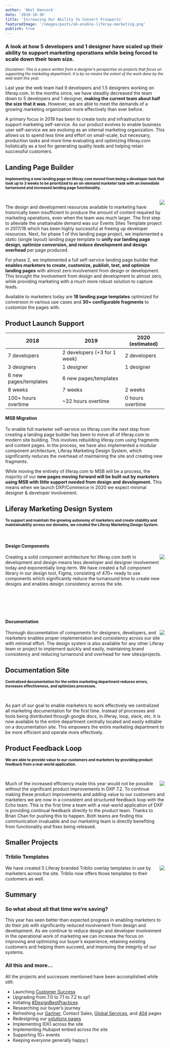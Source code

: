 ```yaml
---
author: 'Abel Hancock'
date: '2019-10-30'
title: 'Increasing Our Ability to Convert Prospects'
featuredImage: '/images/posts/ah-enable-liferay-marketing.png'
publish: true
---
```



### A look at how 5 developers and 1 designer have scaled up their ability to support marketing operations while being forced to scale down their team size.

_<small>Disclaimer: This is a piece written from a designer’s perspective on projects that focus on supporting the marketing department. It is by no means the extent of the work done by the web team this year.</small>_

Last year the web team had 9 developers and 1.5 designers working on liferay.com. In the months since, we have steadily decreased the team down to 5 developers and 1 designer, **making the current team about half the size that it was**. However, we are able to meet the demands of a growing marketing organization more effectively than ever before.

A primary focus in 2019 has been to create tools and infrastructure to support marketing self-service. As our product evolves to enable business user self-service we are evolving as an internal marketing organization. This allows us to spend less time and effort on small-scale, but necessary, production tasks and more time evaluating and optimizing liferay.com holistically as a tool for generating quality leads and helping retain successful customers.

## Landing Page Builder

**<small style="margin-bottom: 2em;">Implementing a new landing page on liferay.com moved from being a developer task that took up to 3 weeks to be prioritized to an on-demand marketer task with an immediate turnaround and increased landing page functionality.</small>**

<br />

<Link to="https://www.figma.com/proto/lFwAROvThZPyZuugayk1Ro/landing-page-project?node-id=1895%3A249&viewport=817%2C1492%2C0.1658020317554474&scaling=scale-down">
	<Image
		src="images/posts/ah-enable-liferay-to-convert-prospects-landing-page.png"
		rounded
		dropShadow
		align="right"
		size="small"
		margin="0 0 6rem 2rem"
		caption="Landing page template example"
	/>
</Link>

The design and development resources available to marketing have historically been insufficient to produce the amount of content required by marketing operations, even when the team was much larger. The first step to alleviate the unattainable demand was our Events Sites Template project in 2017/18 which has been highly successful at freeing up developer resources. Next, for phase 1 of this landing page project, we implemented a static (single layout) landing page template to **unify our landing page design, optimize conversion, and reduce development and design overhead** per page produced.

For phase 2, we implemented a full self-service landing page builder that **enables marketers to create, customize, publish, test, and optimize landing pages** with almost zero involvement from design or development. This brought the involvement from design and development to almost zero, while providing marketing with a much more robust solution to capture leads.

Available to marketers today are **18 landing page templates** optimized for conversion in various use cases and **30+ configurable fragments** to customize the pages with.

## Product Launch Support

| 2018                  | 2019                         | 2020 (estimated) |
| --------------------- | ---------------------------- | ---------------- |
| 7 developers          | 2 developers (+3 for 1 week) | 2 developers     |
| 3 designers           | 1 designer                   | 1 designer       |
| 6 new pages/templates | 6 new pages/templates        |                  |
| 8 weeks               | 7 weeks                      | 2 weeks          |
| 100+ hours overtime   | ~32 hours overtime           | 0 hours overtime |

#### MSB Migration

To enable full marketer self-service on liferay.com the next step from creating a landing page builder has been to move all of liferay.com to modern site building. This involves rebuilding liferay.com using fragments and content pages. In the process, we have also implemented a modular component architecture, Liferay Marketing Design System, which significantly reduces the overhead of maintaining the site and creating new fragments.

While moving the entirety of liferay.com to MSB will be a process, the majority of our **new pages moving forward will be built out by marketers using MSB with little support needed from design and development.** This means when we launch DXP/Commerce in 2020 we expect minimal designer & developer involvement.

## Liferay Marketing Design System

**<small>To support and maintain the growing autonomy of marketers and create stability and maintainability across our domains, we created the Liferay Marketing Design System.</small>**

<br />

#### Design Components

<Link to="https://www.figma.com/file/LG6yyu4QJJSSHpbuX0vkgo/liferay-marketing?node-id=31%3A676&viewport=3110%2C-1335%2C1.0286442041397095">
	<Image
		src="images/posts/ah-enable-liferay-to-convert-prospects-component-library.png"
		rounded
		dropShadow
		align="right"
		size="small"
		margin="0 0 6rem 2rem"
		caption="Figma component library"
	/>
</Link>

Creating a solid component architecture for liferay.com both in development and design means less developer and designer involvement today and exponentially long-term. We have created a full component library in our design tool, Figma, consisting of 470+ ready to use components which significantly reduce the turnaround time to create new designs and enables design consistency across the site.

<br />
<br />
<br />
<br />

#### Documentation

<Link to="https://style.liferay.design">
	<Image
		src="images/posts/ah-enable-liferay-to-convert-prospects-style-site.png"
		rounded
		dropShadow
		align="right"
		size="small"
		margin="0 0 6rem 2rem"
		caption="style.liferay.design"
	/>
</Link>

Thorough documentation of components for designers, developers, and marketers enables proper implementation and consistency across our site with minimal effort. The design system is also available for any other Liferay team or project to implement quickly and easily, maintaining brand consistency and reducing turnaround and overhead for new sites/projects.

## Documentation Site

**<small>Centralized documentation for the entire marketing department reduces errors, increases effectiveness, and optimizes processes.</small>**

<br />

As part of our goal to enable marketers to work effectively we centralized all marketing documentation for the first time. Instead of processes and tools being distributed through google docs, in.liferay, loop, slack, etc. it is now available to the entire department centrally located and easily editable on a documentation site. This empowers the entire marketing department to be more efficient and operate more effectively.

## Product Feedback Loop

**<small>We are able to provide value to our customers and marketers by providing product feedback from a real-world application.</small>**

<br />

<Image
	src="images/posts/ah-enable-liferay-to-convert-prospects-t-echo.png"
	rounded
	dropShadow
	align="right"
	size="small"
	margin="0 0 6rem 2rem"
/>

Much of the increased efficiency made this year would not be possible without the significant product improvements in DXP 7.2. To continue making these product improvements and adding value to our customers and marketers we are now in a consistent and structured feedback loop with the Echo team. This is the first time a team with a real-world application of DXP is providing continual feedback directly to the product team. Thanks to Brian Chan for pushing this to happen. Both teams are finding this communication invaluable and our marketing team is directly benefiting from functionality and fixes being released.

## Smaller Projects

### Triblio Templates

<Image
	src="images/posts/ah-enable-liferay-to-convert-prospects-triblio.png"
	rounded
	dropShadow
	align="right"
	size="small"
	margin="0 0 6rem 2rem"
/>

We have created 5 Liferay branded Triblio overlay templates in use by marketers across the site. Triblio now offers those templates to their customers as well.

## Summary

### So what about all that time we’re saving?

This year has seen better than expected progress in enabling marketers to do their job with significantly reduced involvement from design and development. As we continue to reduce design and developer involvement in the operational work of marketing we can increase the focus on improving and optimizing our buyer’s experience, retaining existing customers and helping them succeed, and improving the integrity of our systems.

### All this and more…

All the projects and successes mentioned have been accomplished while still:

-   Launching [Customer Success](https://www.liferay.com/services/success/journey/dxp-cloud)
-   Upgrading from 7.0 to 7.1 to 7.2 to sp1
-   Initiating [#DesignBestPractices](/tags/best-practices)
-   Researching our buyer’s journey
-   Refreshing our [Gartner](https://www.liferay.com/company/gartner/magic-quadrant-digital-experience-platforms), Contact Sales, [Global Services](https://www.liferay.com/consulting), and [404](https://www.liferay.com/404) pages
-   Redesigning our [solutions pages](https://www.liferay.com/solutions/industries/insurance)
-   Implementing IDIO across the site
-   Implementing Hubspot embed across the site
-   Supporting 10+ events
-   Keeping everyone generally happy:)
